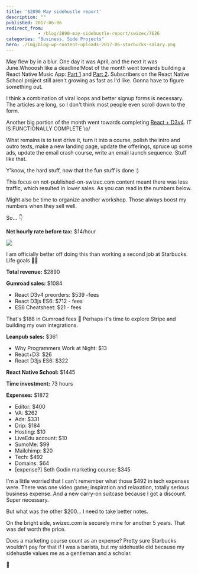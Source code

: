```yaml
---
title: '$2890 May sidehustle report'
description: ""
published: 2017-06-06
redirect_from: 
            - /blog/2890-may-sidehustle-report/swizec/7626
categories: "Business, Side Projects"
hero: ./img/blog-wp-content-uploads-2017-06-starbucks-salary.png
---
```


May flew by in a blur. One day it was April, and the next it was June.Whooosh like a deadline!Most of the month went towards building a React Native Music App: [Part 1](https://school.shoutem.com/lectures/build-react-native-music-app-tutorial-part1/) and [Part 2](https://school.shoutem.com/lectures/react-native-soundcloud-streaming-app-tutorial-part-2/). Subscribers on the React Native School project still aren't growing as fast as I'd like. Gonna have to figure something out.

I think a combination of viral loops and better signup forms is necessary. The articles are long, so I don't think most people even scroll down to the form.

Another big portion of the month went towards completing [React + D3v4](https://gum.co/mTWg). IT IS FUNCTIONALLY COMPLETE \\o/

What remains is to test drive it, turn it into a course, polish the intro and outro texts, make a new landing page, update the offerings, spruce up some ads, update the email crash course, write an email launch sequence. Stuff like that.

Y'know, the hard stuff, now that the fun stuff is done :)

This focus on not-published-on-swizec.com content meant there was less traffic, which resulted in lower sales. As you can read in the numbers below.

Might also be time to organize another workshop. Those always boost my numbers when they sell well.

So… 👇

**Net hourly rate before tax:** $14/hour

![](./img/blog-wp-content-uploads-2017-06-starbucks-salary.png)

I am officially better off doing this than working a second job at Starbucks. Life goals 💪🏼

**Total revenue:** $2890

**Gumroad sales:** $1084

-   React D3v4 preorders: $539 -fees
-   React D3js ES6: $712 - fees
-   ES6 Cheatsheet: $21 - fees

That's $188 in Gumroad fees 🤔 Perhaps it's time to explore Stripe and building my own integrations.

**Leanpub sales:** $361

-   Why Programmers Work at Night: $13
-   React+D3: $26
-   React D3js ES6: $322

**React Native School:** $1445

**Time investment:** 73 hours

**Expenses:** $1872

-   Editor: $400
-   VA: $262
-   Ads: $331
-   Drip: $184
-   Hosting: $10
-   LiveEdu account: $10
-   SumoMe: $99
-   Mailchimp: $20
-   Tech: $492
-   Domains: $64
-   \[expense?] Seth Godin marketing course: $345

I'm a little worried that I can't remember what those $492 in tech expenses were. There was one video game; inspiration and relaxation, totally serious business expense. And a new carry-on suitcase because I got a discount. Super necessary.

But what was the other $200… I need to take better notes.

On the bright side, swizec.com is securely mine for another 5 years. That was def worth the price.

Does a marketing course count as an expense? Pretty sure Starbucks wouldn't pay for that if I was a barista, but my sidehustle did because my sidehustle values me as a gentleman and a scholar.

🤔
